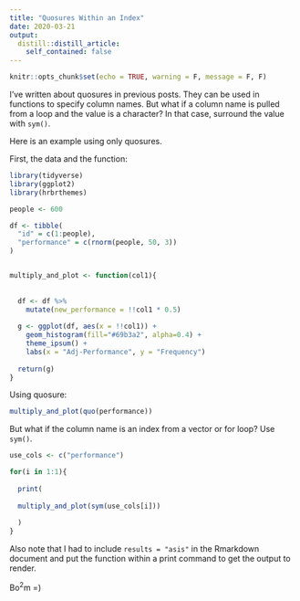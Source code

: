 ```yaml
---
title: "Quosures Within an Index"
date: 2020-03-21
output:
  distill::distill_article:
    self_contained: false
---
```



```r
knitr::opts_chunk$set(echo = TRUE, warning = F, message = F, F)

```

I've written about quosures in previous posts. They can be used in functions to specify column names. But what if a column name is pulled from a loop and the value is a character? In that case, surround the value with `sym()`.

Here is an example using only quosures.

First, the data and the function:

```r
library(tidyverse)
library(ggplot2)
library(hrbrthemes)

people <- 600

df <- tibble(
  "id" = c(1:people),
  "performance" = c(rnorm(people, 50, 3))
)


multiply_and_plot <- function(col1){
  
  
  df <- df %>% 
    mutate(new_performance = !!col1 * 0.5)
  
  g <- ggplot(df, aes(x = !!col1)) + 
    geom_histogram(fill="#69b3a2", alpha=0.4) + 
    theme_ipsum() +
    labs(x = "Adj-Performance", y = "Frequency")
  
  return(g)
}
```

Using quosure:

```r
multiply_and_plot(quo(performance))
```

But what if the column name is an index from a vector or for loop? Use `sym()`. 

```r
use_cols <- c("performance")

for(i in 1:1){
  
  print(
    
  multiply_and_plot(sym(use_cols[i]))
  
  )
}
```

Also note that I had to include `results = "asis"` in the Rmarkdown document and put the function within a print command to get the output to render. 

Bo$^2$m =)
